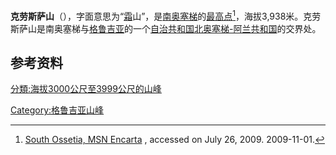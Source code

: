 {{coord|42|35|56|N|43|50|12|E |type:mountain_region:PS |display=title}}
'''克劳斯萨山'''（{{lang-os|Халасхох}}），字面意思为“[[霜|霜]]山”，是[[南奥塞梯|南奥塞梯]]的[[各国最高点列表|最高点]]<ref>{{en icon}} [http://encarta.msn.com/encyclopedia_761584377/South_Ossetia.html South Ossetia, MSN Encarta] {{WebCite|url=https://www.webcitation.org/5kx7HCuYS?url=http://encarta.msn.com/encyclopedia_761584377/South_Ossetia.html |date=20091101051800 |dateformat=iso }}, accessed on July 26, 2009. 2009-11-01.</ref>，海拔3,938米。克劳斯萨山是南奥塞梯与[[格鲁吉亚|格鲁吉亚]]的一个[[自治共和国|自治共和国]][[北奥塞梯-阿兰共和国|北奥塞梯-阿兰共和国]]的交界处。

==参考资料==
{{Reflist|2}}
{{亞洲最高點}}
[[Category:格鲁吉亚山峰|Category:格鲁吉亚山峰]]
[[分類:海拔3000公尺至3999公尺的山峰|分類:海拔3000公尺至3999公尺的山峰]]
{{geo-stub}}